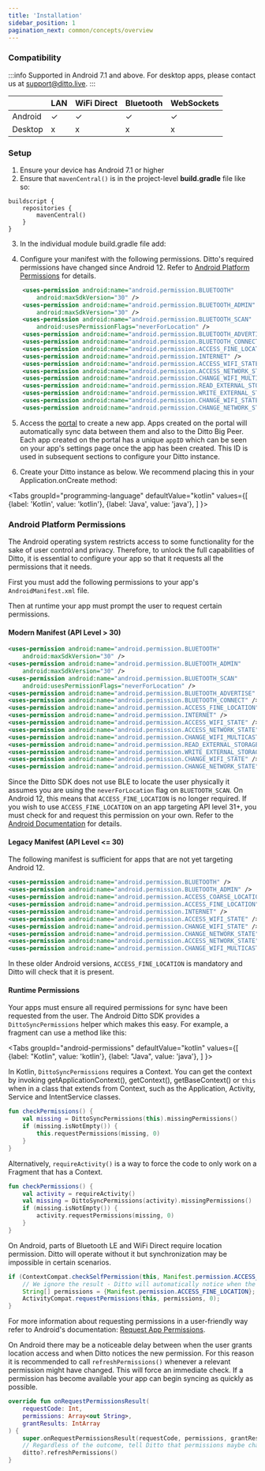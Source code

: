 ```yaml
---
title: 'Installation'
sidebar_position: 1
pagination_next: common/concepts/overview
---
```



### Compatibility

:::info
Supported in Android 7.1 and above. For desktop apps, please contact us at [support@ditto.live](mailto:support@ditto.live).
:::

|  | LAN | WiFi Direct | Bluetooth | WebSockets |
|---|---| ---|--- | ---|
Android | ✓ | ✓ | ✓| ✓ |
Desktop | x | x | x | x |

### Setup

1. Ensure your device has Android 7.1 or higher
2. Ensure that `mavenCentral()` is in the project-level __build.gradle__ file like so:

```
buildscript {
    repositories {
        mavenCentral()
    }
}
```

3. In the individual module build.gradle file add:

<InstallCode framework="android" />

4. Configure your manifest with the following permissions. Ditto's required
permissions have changed since Android 12. Refer to [Android Platform
Permissions](#android-platform-permissions) for
details.


```xml
    <uses-permission android:name="android.permission.BLUETOOTH"
        android:maxSdkVersion="30" />
    <uses-permission android:name="android.permission.BLUETOOTH_ADMIN"
        android:maxSdkVersion="30" />
    <uses-permission android:name="android.permission.BLUETOOTH_SCAN"
        android:usesPermissionFlags="neverForLocation" />
    <uses-permission android:name="android.permission.BLUETOOTH_ADVERTISE" />
    <uses-permission android:name="android.permission.BLUETOOTH_CONNECT" />
    <uses-permission android:name="android.permission.ACCESS_FINE_LOCATION" />
    <uses-permission android:name="android.permission.INTERNET" />
    <uses-permission android:name="android.permission.ACCESS_WIFI_STATE" />
    <uses-permission android:name="android.permission.ACCESS_NETWORK_STATE" />
    <uses-permission android:name="android.permission.CHANGE_WIFI_MULTICAST_STATE" />
    <uses-permission android:name="android.permission.READ_EXTERNAL_STORAGE" />
    <uses-permission android:name="android.permission.WRITE_EXTERNAL_STORAGE" />
    <uses-permission android:name="android.permission.CHANGE_WIFI_STATE" />
    <uses-permission android:name="android.permission.CHANGE_NETWORK_STATE" />
```
5. Access the [portal](https://portal.ditto.live) to create a new app. Apps created on the portal will automatically sync data between them and also to the Ditto Big Peer. Each app created on the portal has a unique `appID` which can be seen on your app's settings page once the app has been created. This ID is used in subsequent sections to configure your Ditto instance.

6. Create your Ditto instance as below. We recommend placing this in your Application.onCreate method:


<Tabs
  groupId="programming-language"
  defaultValue="kotlin"
  values={[
    {label: 'Kotlin', value: 'kotlin'},
    {label: 'Java', value: 'java'},
  ]
}>
<TabItem value="kotlin">

<Snippet name='online-playground' language='kotlin' />

</TabItem>
<TabItem value="java">

<Snippet name='online-playground' language='java' />

</TabItem>
</Tabs>



### Android Platform Permissions

The Android operating system restricts access to some functionality for the sake of user control and privacy. Therefore, to unlock the full capabilities of Ditto, it is essential to configure your app so that it requests all the permissions that it needs.

First you must add the following permissions to your app's `AndroidManifest.xml` file.

Then at runtime your app must prompt the user to request certain permissions.

#### Modern Manifest (API Level > 30)

```xml title=AndroidManifest.xml
<uses-permission android:name="android.permission.BLUETOOTH"
    android:maxSdkVersion="30" />
<uses-permission android:name="android.permission.BLUETOOTH_ADMIN"
    android:maxSdkVersion="30" />
<uses-permission android:name="android.permission.BLUETOOTH_SCAN"
    android:usesPermissionFlags="neverForLocation" />
<uses-permission android:name="android.permission.BLUETOOTH_ADVERTISE" />
<uses-permission android:name="android.permission.BLUETOOTH_CONNECT" />
<uses-permission android:name="android.permission.ACCESS_FINE_LOCATION" />
<uses-permission android:name="android.permission.INTERNET" />
<uses-permission android:name="android.permission.ACCESS_WIFI_STATE" />
<uses-permission android:name="android.permission.ACCESS_NETWORK_STATE" />
<uses-permission android:name="android.permission.CHANGE_WIFI_MULTICAST_STATE" />
<uses-permission android:name="android.permission.READ_EXTERNAL_STORAGE" />
<uses-permission android:name="android.permission.WRITE_EXTERNAL_STORAGE" />
<uses-permission android:name="android.permission.CHANGE_WIFI_STATE" />
<uses-permission android:name="android.permission.CHANGE_NETWORK_STATE" />
```

Since the Ditto SDK does not use BLE to locate the user physically it assumes you are using the `neverForLocation` flag on `BLUETOOTH_SCAN`. On Android 12, this means that `ACCESS_FINE_LOCATION` is no longer required. If you wish to use `ACCESS_FINE_LOCATION` on an app targeting API level 31+, you must check for and request this permission on your own. Refer to the [Android Documentation](https://developer.android.com/guide/topics/connectivity/bluetooth/permissions) for details.

#### Legacy Manifest (API Level <= 30)

The following manifest is sufficient for apps that are not yet targeting Android 12.

```xml title=AndroidManifest.xml
<uses-permission android:name="android.permission.BLUETOOTH" />
<uses-permission android:name="android.permission.BLUETOOTH_ADMIN" />
<uses-permission android:name="android.permission.ACCESS_COARSE_LOCATION" />
<uses-permission android:name="android.permission.ACCESS_FINE_LOCATION" />
<uses-permission android:name="android.permission.INTERNET" />
<uses-permission android:name="android.permission.ACCESS_WIFI_STATE" />
<uses-permission android:name="android.permission.CHANGE_WIFI_STATE" />
<uses-permission android:name="android.permission.CHANGE_NETWORK_STATE" />
<uses-permission android:name="android.permission.ACCESS_NETWORK_STATE" />
<uses-permission android:name="android.permission.CHANGE_WIFI_MULTICAST_STATE" />
```

In these older Android versions, `ACCESS_FINE_LOCATION` is mandatory and Ditto will check that it is present.

#### Runtime Permissions

Your apps must ensure all required permissions for sync have been requested from the user. The Android Ditto SDK provides a `DittoSyncPermissions` helper which makes this easy. For example, a fragment can use a method like this:


<Tabs
  groupId="android-permissions"
  defaultValue="kotlin"
  values={[
    {label: "Kotlin", value: 'kotlin'},
    {label: "Java", value: 'java'},
  ]
}>
<TabItem value="kotlin">

In Kotlin, `DittoSyncPermissions` requires a Context. You can get the context by
invoking getApplicationContext(), getContext(), getBaseContext() or `this` when
in a class that extends from Context, such as the Application, Activity, Service
and IntentService classes.

```kotlin
fun checkPermissions() {
    val missing = DittoSyncPermissions(this).missingPermissions()
    if (missing.isNotEmpty()) {
        this.requestPermissions(missing, 0)
    }
}
```

Alternatively, `requireActivity()` is a way to force the code to only work on a Fragment that has a Context.

```kotlin
fun checkPermissions() {
    val activity = requireActivity()
    val missing = DittoSyncPermissions(activity).missingPermissions()
    if (missing.isNotEmpty()) {
        activity.requestPermissions(missing, 0)
    }
}
```

</TabItem>
<TabItem value="java">

On Android, parts of Bluetooth LE and WiFi Direct require location permission.
Ditto will operate without it but synchronization may be impossible in certain
scenarios.

```java
if (ContextCompat.checkSelfPermission(this, Manifest.permission.ACCESS_FINE_LOCATION) != PackageManager.PERMISSION_GRANTED) {
    // We ignore the result - Ditto will automatically notice when the permission is granted
    String[] permissions = {Manifest.permission.ACCESS_FINE_LOCATION};
    ActivityCompat.requestPermissions(this, permissions, 0);
}
```

</TabItem>
</Tabs>

For more information about requesting permissions in a user-friendly way refer to Android's documentation: [Request App Permissions](https://developer.android.com/training/permissions/requesting).

On Android there may be a noticeable delay between when the user grants location
access and when Ditto notices the new permission. For this reason it is
recommended to call `refreshPermissions()` whenever a relevant permission might
have changed. This will force an immediate check. If a permission has become
available your app can begin syncing as quickly as possible.


```kotlin
override fun onRequestPermissionsResult(
    requestCode: Int,
    permissions: Array<out String>,
    grantResults: IntArray
) {
    super.onRequestPermissionsResult(requestCode, permissions, grantResults)
    // Regardless of the outcome, tell Ditto that permissions maybe changed
    ditto?.refreshPermissions()
}
```

